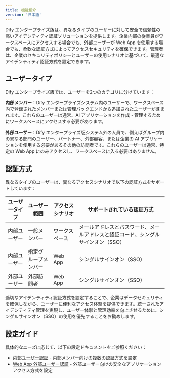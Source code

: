 ```yaml
---
title: 機能紹介
version: '日本語'
---
```


Dify エンタープライズ版は、異なるタイプのユーザーに対して安全で信頼性の高いアイデンティティ認証ソリューションを提供します。企業内部の従業員がワークスペースにアクセスする場合でも、外部ユーザーが Web App を使用する場合でも、柔軟な認証方式によってアクセスセキュリティを確保できます。管理者は、企業のセキュリティポリシーとユーザーの使用シナリオに基づいて、最適なアイデンティティ認証方式を設定できます。

## ユーザータイプ

Dify エンタープライズ版では、ユーザーを2つのカテゴリに分けています：

**内部メンバー**：Dify エンタープライズシステム内のユーザーで、ワークスペース内で登録されたメンバーまたは管理バックエンドから追加されたユーザーが含まれます。これらのユーザーは通常、AI アプリケーションを作成・管理するためにワークスペースにアクセスする必要があります。

**外部ユーザー**：Dify エンタープライズ版システム外の人員で、例えばグループ内の異なる部門のユーザー、パートナー、外部顧客、または企業の AI アプリケーションを使用する必要があるその他の訪問者です。これらのユーザーは通常、特定の Web App にのみアクセスし、ワークスペースに入る必要はありません。

## 認証方式

異なるタイプのユーザーは、異なるアクセスシナリオで以下の認証方式をサポートしています：

| ユーザータイプ | ユーザー範囲 | アクセスシナリオ | サポートされている認証方式 |
|-------------|------------|-----------------|--------------------------|
| 内部ユーザー | 一般メンバー | ワークスペース | メールアドレスとパスワード、メールアドレスと認証コード、シングルサインオン（SSO） |
| 内部ユーザー | 指定グループメンバー | Web App | シングルサインオン（SSO） |
| 外部ユーザー | 外部訪問者 | Web App | シングルサインオン（SSO） |

適切なアイデンティティ認証方式を設定することで、企業はデータセキュリティを確保しながら、ユーザーに便利なアクセス体験を提供できます。統一されたアイデンティティ管理を実現し、ユーザー体験と管理効率を向上させるために、シングルサインオン（SSO）の使用を優先することをお勧めします。

## 設定ガイド

具体的なニーズに応じて、以下の設定ドキュメントをご参照ください：

- [内部ユーザー認証](./enterprise-user-auth) - 内部メンバー向けの複数の認証方式を設定
- [Web App 外部ユーザー認証](./webapp-external-user-auth) - 外部ユーザー向けの安全なアプリケーションアクセス方式を設定

